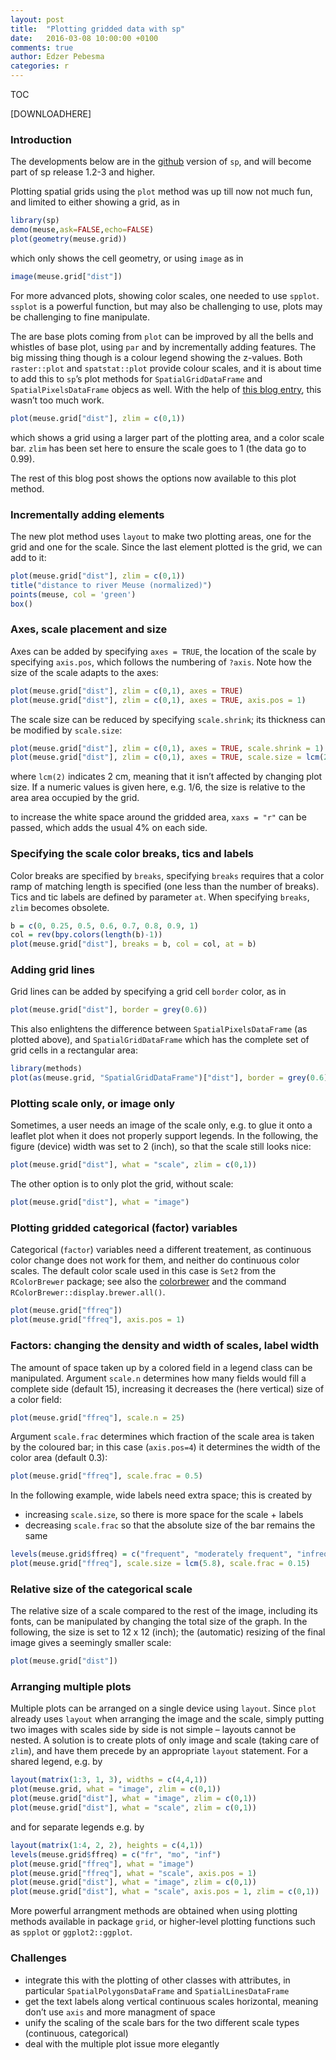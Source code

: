 ```yaml
---
layout: post
title:  "Plotting gridded data with sp"
date:   2016-03-08 10:00:00 +0100
comments: true
author: Edzer Pebesma
categories: r
---
```


TOC

[DOWNLOADHERE]

### Introduction

The developments below are in the
[github](https://github.com/edzer/sp) version of `sp`, and will
become part of sp release 1.2-3 and higher.

Plotting spatial grids using the `plot` method was up till now not
much fun, and limited to either showing a grid, as in

```r
library(sp)
demo(meuse,ask=FALSE,echo=FALSE)
plot(geometry(meuse.grid))
```

which only shows the cell geometry, or using `image` as in

```r
image(meuse.grid["dist"])
```

For more advanced plots, showing color scales, one needed to
use `spplot`. `ssplot` is a powerful function, but may also be
challenging to use, plots may be challenging to fine manipulate.

The are base plots coming from `plot` can be improved by all the
bells and whistles of base plot, using `par` and by incrementally
adding features. The big missing thing though is a colour legend
showing the z-values.  Both `raster::plot` and `spatstat::plot`
provide colour scales, and it is about time to add
this to `sp`'s plot methods for `SpatialGridDataFrame` and
`SpatialPixelsDataFrame` objecs as well. With the help of [this blog
entry](http://menugget.blogspot.de/2013/12/new-version-of-imagescale-function.html),
this wasn't too much work.

```r
plot(meuse.grid["dist"], zlim = c(0,1))
```

which shows a grid using a larger part of the plotting area, and a
color scale bar. `zlim` has been set here to ensure the scale goes
to 1 (the data go to 0.99).

The rest of this blog post shows the options now available to this plot method.

### Incrementally adding elements

The new plot method uses `layout` to make two plotting areas, one for the grid and one for the scale. 
Since the last element plotted is the grid, we can add to it:

```r
plot(meuse.grid["dist"], zlim = c(0,1))
title("distance to river Meuse (normalized)")
points(meuse, col = 'green')
box()
```

### Axes, scale placement and size
Axes can be added by specifying `axes = TRUE`, the location of the scale by specifying `axis.pos`, which follows the numbering of `?axis`. Note how the size of the scale adapts to the axes:

```r
plot(meuse.grid["dist"], zlim = c(0,1), axes = TRUE)
plot(meuse.grid["dist"], zlim = c(0,1), axes = TRUE, axis.pos = 1)
```

The scale size can be reduced by specifying `scale.shrink`; its
thickness can be modified by `scale.size`:

```r
plot(meuse.grid["dist"], zlim = c(0,1), axes = TRUE, scale.shrink = 1)
plot(meuse.grid["dist"], zlim = c(0,1), axes = TRUE, scale.size = lcm(2.4))
```

where `lcm(2)` indicates 2 cm, meaning that it isn't affected by
changing plot size. If a numeric values is given here, e.g. 1/6,
the size is relative to the area area occupied by the grid.

to increase the white space around the gridded area, `xaxs = "r"`
can be passed, which adds the usual 4% on each side.

### Specifying the scale color breaks, tics and labels
Color breaks are specified by `breaks`, specifying `breaks` requires that
a color ramp of matching length is specified (one less than the
number of breaks).  Tics and tic labels are defined by parameter
`at`. When specifying `breaks`, `zlim` becomes obsolete.

```r
b = c(0, 0.25, 0.5, 0.6, 0.7, 0.8, 0.9, 1)
col = rev(bpy.colors(length(b)-1))
plot(meuse.grid["dist"], breaks = b, col = col, at = b)
```

### Adding grid lines
Grid lines can be added by specifying a grid cell `border` color, as in

```r
plot(meuse.grid["dist"], border = grey(0.6))
```

This also enlightens the difference between `SpatialPixelsDataFrame` (as plotted above), and `SpatialGridDataFrame` which has the complete set of grid cells in a rectangular area:

```r
library(methods)
plot(as(meuse.grid, "SpatialGridDataFrame")["dist"], border = grey(0.6))
```

### Plotting scale only, or image only

Sometimes, a user needs an image of the scale only, e.g. to glue it onto a leaflet plot when it does not properly support legends. In the following, the figure (device) width was set to 2 (inch), so that the scale still looks nice:

```r
plot(meuse.grid["dist"], what = "scale", zlim = c(0,1))
```

The other option is to only plot the grid, without scale:

```r
plot(meuse.grid["dist"], what = "image")
```

### Plotting gridded categorical (factor) variables

Categorical (`factor`) variables need a different treatement,
as continuous color change does not work for them, and neither
do continuous color scales. The default color scale used in
this case is `Set2` from the `RColorBrewer` package; see also
the [colorbrewer](http://colorbrewer2.org/) and the command
`RColorBrewer::display.brewer.all()`.

```r
plot(meuse.grid["ffreq"])
plot(meuse.grid["ffreq"], axis.pos = 1)
```

### Factors: changing the density and width of scales, label width

The amount of space taken up by a colored field in a legend class
can be manipulated. Argument `scale.n` determines how many fields
would fill a complete side (default 15), increasing it decreases the
(here vertical) size of a color field:

```r
plot(meuse.grid["ffreq"], scale.n = 25)
```

Argument `scale.frac` determines which fraction of the scale area is
taken by the coloured bar; in this case (`axis.pos=4`) it determines
the width of the color area (default 0.3):

```r
plot(meuse.grid["ffreq"], scale.frac = 0.5)
```

In the following example, wide labels need extra space; this is created by

* increasing `scale.size`, so there is more space for the scale + labels
* decreasing `scale.frac` so that the absolute size of the bar remains the same

```r
levels(meuse.grid$ffreq) = c("frequent", "moderately frequent", "infrequent")
plot(meuse.grid["ffreq"], scale.size = lcm(5.8), scale.frac = 0.15)
```

### Relative size of the categorical scale

The relative size of a scale compared to the rest of the image,
including its fonts, can be manipulated by changing the total size
of the graph. In the following, the size is set to 12 x 12 (inch);
the (automatic) resizing of the final image gives a seemingly smaller
scale:

```r
plot(meuse.grid["dist"])
```

### Arranging multiple plots

Multiple plots can be arranged on a single device using
`layout`. Since `plot` already uses `layout` when arranging the
image and the scale, simply putting two images with scales side
by side is not simple -- layouts cannot be nested. A solution is
to create plots of only image and scale (taking care of `zlim`),
and have them precede by an appropriate `layout` statement. For
a shared legend, e.g. by

```r
layout(matrix(1:3, 1, 3), widths = c(4,4,1))
plot(meuse.grid, what = "image", zlim = c(0,1))
plot(meuse.grid["dist"], what = "image", zlim = c(0,1))
plot(meuse.grid["dist"], what = "scale", zlim = c(0,1))
```

and for separate legends e.g. by

```r
layout(matrix(1:4, 2, 2), heights = c(4,1))
levels(meuse.grid$ffreq) = c("fr", "mo", "inf")
plot(meuse.grid["ffreq"], what = "image")
plot(meuse.grid["ffreq"], what = "scale", axis.pos = 1)
plot(meuse.grid["dist"], what = "image", zlim = c(0,1))
plot(meuse.grid["dist"], what = "scale", axis.pos = 1, zlim = c(0,1))
```

More powerful arrangment methods are obtained when using plotting
methods available in package `grid`, or higher-level plotting
functions such as `spplot` or `ggplot2::ggplot`.

### Challenges

* integrate this with the plotting of other classes with attributes, in particular `SpatialPolygonsDataFrame` and `SpatialLinesDataFrame`
* get the text labels along vertical continuous scales horizontal, meaning don't use `axis` and more managment of space
* unify the scaling of the scale bars for the two different scale types (continuous, categorical)
* deal with the multiple plot issue more elegantly
